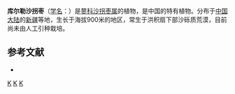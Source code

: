 {{Speciesbox 
| taxon = Calligonum kuerlense
| authority = [[毛祖美|Z. M. Mao]]
}}
'''库尔勒沙拐枣'''（[[学名|学名]]：{{lang|la|''Calligonum kuerlense''}}）是[[蓼科|蓼科]][[沙拐枣属|沙拐枣属]]的植物，是中国的特有植物。分布于[[中国大陆|中国大陆]]的[[新疆|新疆]]等地，生长于海拔900米的地区，常生于洪积扇下部沙砾质荒漠，目前尚未由人工引种栽培。

== 参考文献 ==
<div class="references-small">
* {{cite web| url =http://www.bioinfo.cn/db05/KmzwSpecies.php?action=view&id=17186| title =库尔勒沙拐枣| work =《中国高等植物数据库全库》| publisher =中国科学院微生物研究所| author =昆明植物研究所| accessdate =2009-02-25| deadurl =yes| archiveurl =https://web.archive.org/web/20160305004728/http://www.bioinfo.cn/db05/KmzwSpecies.php?action=view&id=17186| archivedate =2016-03-05}}
</div>
{{Taxonbar}}

[[Category:沙拐枣属|K]]
[[Category:中國特有植物|K]]
[[Category:新疆植物|K]]